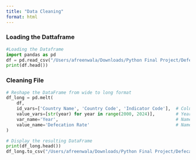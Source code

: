 ```yaml
---
title: "Data Cleaning"
format: html
---
```



### Loading the Dattaframe
```python
#Loading the Dataframe
import pandas as pd
df = pd.read_csv("/Users/afreenwala/Downloads/Python Final Project/Defecation_Raw Data/API_SH.STA.ODFC.ZS_DS2_en_csv_v2_8972.csv")
print(df.head()) 
```

### Cleaning File
```python
# Reshape the DataFrame from wide to long format
df_long = pd.melt(
    df,
    id_vars=['Country Name', 'Country Code', 'Indicator Code'],  # Columns to keep as is
    value_vars=[str(year) for year in range(2000, 2024)],        # Year columns to unpivot
    var_name='Year',                                             # Name of the new "Year" column
    value_name='Defecation Rate'                                 # Name of the new data column
)

# Display the resulting DataFrame
print(df_long.head())
df_long.to_csv("/Users/afreenwala/Downloads/Python Final Project/Defecation_Raw Data/reshaped_data.csv", index=False)
```





